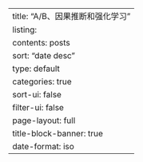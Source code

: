 ---
title: "A/B、因果推断和强化学习"
listing:
  contents: posts
  sort: "date desc"
  type: default
  categories: true
  sort-ui: false
  filter-ui: false
page-layout: full
title-block-banner: true
date-format: iso
---